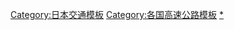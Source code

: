 {{Navbox with collapsible groups
|  name  = 日本高速公路
| title  = {{Flagicon|JPN}} [[日本高速公路]]（[[日本高速公路列表|列表]]）
| state  = {{{state|collapsed}}}
| group1 = 日本高速道路種類
|  list1 = {{Navbox|child
 |groupstyle = width:18em; text-align:center
 | group1 = [[高規格幹線道路]]
 |  list1 = [[高速自動車國道]]（A路線、[[國土開發幹線自動車道]]、[[高速自動車國道並行一般國道自動車專用道路|並行路線]]（A'路線） - [[基於國土交通大臣指定高規格幹線道路（一般國道的自動車專用道路）|一般國道快速道路]]（B路線、[[本州四國聯絡道路]]）
 | group2 = [[地域高規格道路]]
 |  list2 = [[都市高速道路]]
 | group3 = 其他
 |  list3 = [[日本其他快速道路列表]]
 }}
| group2 = 高速道路與道路管理者
|  list2 = {{Navbox|child
 | groupstyle = width:18em; text-align:center
 | group1 = [[File:Nexco east logo.svg|36px]] [[東日本高速道路|東日本高速道路（NEXCO東日本）]]
 |  list1 = {{自動車道|東京外環}}（C3）- {{自動車道|圈央}}（C4/E66）- [[東京灣跨海公路]]（CA）- {{自動車道|東北}}（E4）- {{自動車道|青森}}（E4A）- {{自動車道|八戶}}（E4A）- {{自動車道|道央}}（E5）- {{自動車道|札樽}}（E5A）- [[後志自動車道|後志道]]（E5A）- {{自動車道|常磐}}（E6）- {{自動車道|日本海東北}}（E7）- {{自動車道|秋田}}（E7/E46）- {{自動車道|北陸}}（E8）- {{自動車道|東北中央}}（E13）- {{自動車道|館山}}（E14）- {{自動車道|關越}}（E17）- {{自動車道|上信越}}（E18）- {{自動車道|長野}}（E19）- {{自動車道|道東}}（E38/E61）- {{自動車道|三陸}}（E45）- {{自動車道|釜石}}（E46）- {{自動車道|山形}}（E48）- {{自動車道|磐越}}（E49）- {{自動車道|北關東}}（E50）- {{自動車道|東關東}}（E51）- {{自動車道|新機場}}（E65）<br />[[東日本高速道路#一般收費道路（高規格幹線道路連接路線）|一般收費道路列表]]
 | group2 = [[File:Nexco central logo.svg|36px]] [[中日本高速道路|中日本高速道路（NEXCO中日本）]]
 |  list2 = [[名古屋第二環狀自動車道|名二環]]（C2）- {{自動車道|東海環狀}}（C3）- {{自動車道|圈央}}（C4）- {{高速|東名}}（E1）- {{高速|名神}}（E1）- {{高速|新東名}}（E1A/E52/E69）- {{自動車道|伊勢灣岸}}（E1A）- {{高速|新名神}}（E1A）- {{自動車道|北陸}}（E8）- {{自動車道|中央}}（E19/E20/E68）- {{自動車道|長野}}（E19）- {{自動車道|東名阪}}（E23）- {{自動車道|伊勢}}（E23）- {{自動車道|舞鶴若狹}}（E27）- {{自動車道|東海北陸}}（E41）- {{自動車道|紀勢}}（E42）- {{自動車道|中部橫斷}}（E52）<br />[[中日本高速道路#一般收費道路（高規格幹線道路連接路線）|一般收費道路列表]]
 | group3 =[[File:NEXCO West - Logo.svg|36px]] [[西日本高速道路|西日本高速道路（NEXCO西日本）]]
 |  list3 = {{高速|名神}}（E1）- {{高速|新名神}}（E1A）- {{自動車道|山陽}}（E2）- {{自動車道|中國}}（E2A）- [[關門橋]]（E2A）- {{自動車道|九州}}（E3）- {{自動車道|南九州}}（E3A）- {{自動車道|山陰}}（E9）- {{自動車道|東九州}}（E10/E78）- {{自動車道|宮崎}}（E10）- {{自動車道|德島}}（E11/E32）- {{自動車道|高松}}（E11）- {{自動車道|松山}}（E11/E56）- {{自動車道|京奈和}}（E24）- {{自動車道|西名阪}}（E25）- {{自動車道|近畿}}（E26）- {{自動車道|阪和}}（E26/E42）- {{自動車道|舞鶴若狹}}（E27）- {{自動車道|播磨}}（E29）- {{自動車道|高知}}（E32/E56）- {{自動車道|大分}}（E34）- {{自動車道|長崎}}（E34）- {{自動車道|西九州}}（E35）- {{自動車道|松江}}（E54）- {{自動車道|沖繩}}（E58）- {{自動車道|關西空港}}（E71）- {{自動車道|岡山}}（E73）- {{自動車道|米子}}（E73）- {{自動車道|廣島}}（E74）- {{自動車道|濱田}}（E74）<br />[[西日本高速道路#一般收費道路（高規格幹線道路接續路線）|一般收費道路列表]]
 | group4 = [[File:Jb honshikosoku logo.svg|30px]] [[本州四國聯絡高速道路|本州四國聯絡高速道路（JB本四高速）]]
 |  list4 = {{自動車道|神戶淡路鳴門}}（E28）- {{自動車道|瀨戶中央}}（E30）- {{自動車道|西瀨戶}}（E76；島波海道）
 | group5 = [[都市高速道路]]
 |  list5 = [[東京高速道路|東京高速]] - [[首都高速道路|首都高速]] - [[名古屋高速道路|名古屋高速]] - [[阪神高速道路|阪神高速]] - [[廣島高速道路|廣島高速]] - [[福岡高速道路|福岡高速]] - [[北九州高速道路|北九州高速]]
 | group6 = [[File:Symbol of Ministry of Land, Infrastructure, Transport and Tourism of Japan.svg|30px]] {{link-ja|新直轄方式|新直轄方式|新直轄區間}}
 |  list6 = [[上北自動車道|上北道]]（E4A）- [[函館新道]]（E5）- {{lj|黑松內新道|黒松内新道}}（E5A）- [[山陰近畿自動車道|山陰近畿道]]（E9）- [[名阪國道]]（E25）- {{自動車道|鳥取}}（E29）- {{link-ja|釧路外環狀道路|釧路外環状道路|釧路外環}}（E38/E44）- {{自動車道|旭川紋別}}（E39）- {{自動車道|能越}}（E41）- [[能登里山海道]]（E41/E86）- {{自動車道|八戶久慈}}（E45）- [[三陸自動車道|三陸道]]（E45）- {{link-ja|三陸北縱貫道路|三陸北縦貫道路|三陸北道路}}（E45）- {{自動車道|尾道}}（E54）- {{link-ja|高知東部自動車道|高知東部自動車道|高知東部道}}（E55）- {{link-ja|德島南部自動車道|徳島南部自動車道|德島南部道}}（E55）- [[那霸機場自動車道|那霸機場道]]（E58）- [[函館江差自動車道|函館江差道]]（E59）- {{自動車道|帶廣廣尾}}（E60）- {{link-ja|十勝鄂霍茨克自動車道|十勝オホーツク自動車道|十勝鄂霍茨克道}}（E61）- {{link-ja|深川留萌自動車道|深川留萌自動車道|深川留萌道}}（E62）- {{link-ja|日高自動車道|日高自動車道|日高道}}（E63）- {{link-ja|津輕自動車道|津軽自動車道|津輕道}}（E64）- {{link-ja|中部縱貫自動車道|中部縦貫自動車道|中部縱貫道}}（E67）- {{link-ja|三遠南信自動車道|三遠南信自動車道|三遠南信道}}（E69）- {{link-ja|伊豆縱貫自動車道|伊豆縦貫自動車道|伊豆縱貫道}}（E70）- {{link-ja|北近畿豐岡自動車道|北近畿豊岡自動車道|北近畿豐岡道}}（E72）- {{link-ja|東廣島吳自動車道|東広島呉自動車道|東廣島吳道}}（E75）- {{自動車道|九州中央}}（E77）
 | group7 = 都道府縣管道路
 |  list7 = [[陸奧收費道路]]（E4A）- [[第二陸奧收費道路]]（E4A）- {{link-ja|阿武隈高原道路|あぶくま高原道路}}（E80）- [[日光宇都宮道路|日光道]]（E81）- {{link-ja|知多半島道路}}（E87）- [[播但聯絡道路|播但道]]（E95）- [[大分機場道路]]（E97）
 }}
| group4 = 高速道路休息設施
|  list4 = {{Navbox|child
 | groupstyle = width:18em; text-align:center
 | group1 = 休息設施與服務
 |  list1 = [[公路服務區|服務區]] - {{link-ja|公路停車區|パーキングエリア|停車區}} - {{link-ja|高速公路綠洲|ハイウェイオアシス}} - {{link-ja|高速公路旅館|ハイウェイホテル}} - {{link-ja|角川雜誌|角川マガジンズ|Highway Walker}}（相關：[[道之驛]]）
 | group2 = 休息設施管理事業者
 |  list2 = {{link-ja|Nex-area東日本|ネクセリア東日本}} - {{link-ja|中日本Exis|中日本エクシス}} - {{link-ja|西日本高速道路服務控股|西日本高速道路サービス・ホールディングス|NEXCO西日本SHD}} - {{link-ja|西日本高速道路物流|西日本高速道路ロジスティックス|NEXCO西日本物流}} - {{link-ja|首都高速道路服務|首都高速道路サービス}} - {{link-ja|阪神高速服務|阪神高速サービス}} - {{link-ja|JB高速公路服務|JBハイウェイサービス}} - {{link-ja|九州產交零售|九州産交ランドマーク}}
 }}
| group5 = 高速道路道路設施
|  list5 = {{Navbox|child
 | groupstyle = width:18em; text-align:center
 | group1 = 道路連結
 |  list1 = [[交流道]] - {{link-ja|半交流道|ハーフインターチェンジ}} - [[智慧型交流道]] - {{link-ja|開發交流道|開発インターチェンジ}} - {{link-ja|地域活性化交流道|地域活性化インターチェンジ}} - {{link-ja|地域振興交流道|地域振興インターチェンジ}} - [[匝道]] - [[系統交流道]] - {{link-ja|救護車緊急出口通道|救急車緊急退出路}} - {{link-ja|緊急進入通道|緊急進入路}}
 | group2 = 高速道路主線設施
 | list2 = {{link-ja|行車車道|走行車線}} - [[超車道]] - [[爬坡車道|爬坡車道（慢車線）]] - [[2車道高速公路|暫定2車道]] - {{link-ja|緊急電話|非常電話}} - {{link-ja|路況廣播|路側放送}}
}}
| group6 = 收費道路制度
|  list6 = {{Navbox|child
 | groupstyle = width:18em; text-align:center
 | group1 = 收費站相關
 |  list1 = [[收費站]] - [[公路收費站]]（相關：{{link-ja|公路驗票站|検札|公路驗票站}}） - [[通行券|高速道路通行券]] - {{link-ja|自動補票機|自動精算機}}
 | group2 = ETC、優惠相關
 |  list2 =  [[電子道路收費系統|ETC]] - {{link-ja|ETC優惠制度|ETC割引制度}}
 | group3 = 收費制度相關
 |  list3 = {{link-ja|大都市近郊區間 (高速道路)|大都市近郊区間 (高速道路)|大都市近郊區間}} - {{link-ja|基本費|ターミナルチャージ}} - {{link-ja|高速道路免費化|高速道路無料化|日本高速道路免費化辯論}}（{{link-ja|受益者負擔原則|受益者負担の原則}}）
 }}
| group7 = 高速道路與道路交通
| list7 = {{link-ja|高速道路交通警察隊|高速道路交通警察隊}} - {{link-ja|交通管理隊|交通管理隊}} - {{link-ja|自動測速照相機|自動速度違反取締装置}} - {{link-ja|雷達偵測器|レーダー探知機}} - [[三角警示牌]]
| group8 = 各式團體
|  list8 = {{Navbox|child
 | groupstyle = width:18em; text-align:center
 | group1 = {{link-ja|道路關係四公團|道路関係四公団}}民營化前
 |  list1 = [[File:Japan Highway logo.svg|30px]] [[日本道路公團]] (JH) - {{link-ja|本州四國連絡橋公團|本州四国連絡橋公団}} - {{link-ja|首都高速道路公團|首都高速道路公団}} - {{link-ja|阪神高速道路公團|阪神高速道路公団}} - {{link-ja|高速道路交流推進財團|高速道路交流推進財団|道路施設協會}} - {{link-ja|高速道路交流推進財團|高速道路交流推進財団|道路服務機構}} (J-SaPa) - {{link-ja|高速公路交流中心|ハイウェイ交流センター}} (HELLO SQUARE)
 | group2 = [[NEXCO|NEXCO集團]]
 |  list2 = [[File:NEXCO_East.png|30px]] [[東日本高速道路|東日本高速道路株式會社]] - [[File:NEXCO_Central.png|30px]] [[中日本高速道路|中日本高速道路株式會社]] - [[File:NEXCO_West.png|30px]] [[西日本高速道路|西日本高速道路株式會社]] - {{link-ja|高速道路綜合技術研究所|高速道路総合技術研究所|株式會社高速道路綜合技術研究所}}（NEXCO總研）
 | group3 = NEXCO以外的高速道路公司
 | list3 = [[File:Shuto Urban Expwy Logo.png|30px]] [[首都高速道路|首都高速道路株式會社]] - [[File:Hanshin Urban Expwy Logo.png|30px]] [[阪神高速道路|阪神高速道路株式會社]] - [[File:Jb honshikosoku logo.svg|30px]] [[本州四國聯絡高速道路|本州四國聯絡高速道路株式會社]] - {{link-ja|日本高速道路國際|日本高速道路インターナショナル|日本高速道路國際株式會社}} (JEXWAY)
 | group4 = {{link-ja|地方道路公社|地方道路公社|道路公社}}
 | list4 = {{link-ja|名古屋高速道路公社|名古屋高速道路公社}} - {{link-ja|廣島高速道路公社|広島高速道路公社}} - [[福岡北九州高速道路公社]]
 | group5 = 其他相關團體
 | list5 = [[File:Symbol of Ministry of Land, Infrastructure, Transport and Tourism of Japan.svg|30px]] [[道路局|國土交通省道路局]]（負責新直轄區間的維護管理） - {{link-ja|高速道路交流推進財團|高速道路交流推進財団}} - {{link-ja|日本高速道路保有、債務償還機構|日本高速道路保有・債務返済機構}}（{{link-ja|上下分離方式|上下分離方式}}） - [[日本道路交通情報中心]]（JARTIC）
 }}
| group9 = 高速道路開發
|  list9 = [[國土開發幹線自動車道]]（國幹道） - {{link-ja|國土開發幹線自動車道建設會議|国土開発幹線自動車道建設会議}}（國幹會議） - {{link-ja|合併施行方式|合併施行方式}} - {{link-ja|新直轄方式|新直轄方式}} - {{link-ja|Missing Link (日本高速公路)|ミッシングリンク (日本の高速道路)|高速道路未完成路段}}
| group10 = 高速道路法規
|  list10 = {{link-ja|高速自動車國道路線指定政令|高速自動車国道の路線を指定する政令}} - [[高速自動車國道法]] - [[高速道路株式會社法]] - {{link-ja|道路整備特別措置法|道路整備特別措置法}}
| group11 = 其他相關條目
|  list11 = {{Navbox|child
 | groupstyle = width:18em; text-align:center
 | group1 = 作品及路標字體
 |  list1 = [[完全走破！日本縱斷2002公里高速公路之旅]] - [[公團文字|高速道路黑體]]（[[Hiragino|Hiragino KakuGothic]]・{{lj|新ゴ||新黑体}}・[[Frutiger]]・[[Helvetica]]）
 | group2 = 重大事件及事故
 | list2 = {{lj|沃特金斯報告|ワトキンス・レポート}} - {{lj|日本坂隧道火災事故|日本坂トンネル火災事故}} - [[東名高速酒後駕駛事故]] - {{lj|關越自動車道高速巴士疲勞駕駛事故|関越自動車道高速バス居眠り運転事故}} - {{lj|笹子隧道天花板落下事故|笹子トンネル天井板落下事故}} - [[新名神高速公路有馬川橋倒塌事故|新名神橋樑倒塌事故]]
}}
}}<noinclude>
[[Category:日本交通模板]]
[[Category:各国高速公路模板]]
[[Category:日本高速公路|*]]
</noinclude>
